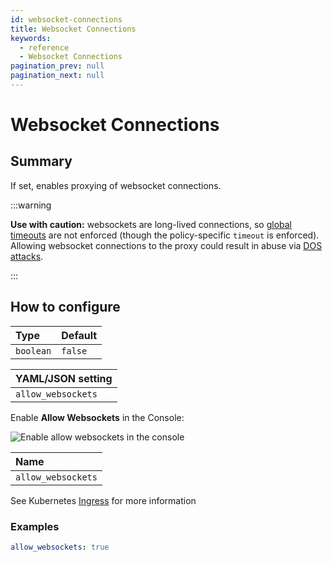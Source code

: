 ```yaml
---
id: websocket-connections
title: Websocket Connections
keywords:
  - reference
  - Websocket Connections
pagination_prev: null
pagination_next: null
---
```



# Websocket Connections

## Summary

If set, enables proxying of websocket connections.

:::warning

**Use with caution:** websockets are long-lived connections, so [global timeouts](/docs/reference/global-timeouts) are not enforced (though the policy-specific `timeout` is enforced). Allowing websocket connections to the proxy could result in abuse via [DOS attacks](https://www.cloudflare.com/learning/ddos/ddos-attack-tools/slowloris/).

:::

## How to configure

| **Type**  | **Default** |
| :-------- | :---------- |
| `boolean` | `false`     |

<Tabs>
<TabItem value="Core" label="Core">

| **YAML**/**JSON** setting |
| :------------------------ |
| `allow_websockets`        |

</TabItem>
<TabItem value="Enterprise" label="Enterprise">

Enable **Allow Websockets** in the Console:

![Enable allow websockets in the console](../img/routes/timeouts/allow-websockets.png)

</TabItem>
<TabItem value="Kubernetes" label="Kubernetes">

| **Name**           |
| :----------------- |
| `allow_websockets` |

See Kubernetes [Ingress](/docs/deploy/k8s/ingress#annotations) for more information

</TabItem>
</Tabs>

### Examples

```yaml
allow_websockets: true
```
